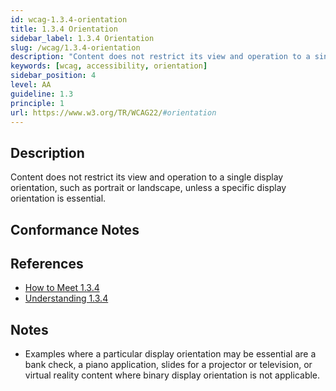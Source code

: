```yaml
---
id: wcag-1.3.4-orientation
title: 1.3.4 Orientation
sidebar_label: 1.3.4 Orientation
slug: /wcag/1.3.4-orientation
description: "Content does not restrict its view and operation to a single display orientation, such as portrait or landscape, unless a specific display orientation is essential."
keywords: [wcag, accessibility, orientation]
sidebar_position: 4
level: AA
guideline: 1.3
principle: 1
url: https://www.w3.org/TR/WCAG22/#orientation
---
```


## Description

Content does not restrict its view and operation to a single display orientation, such as portrait or landscape, unless a specific display orientation is essential.

## Conformance Notes

<Project name="ads">
  <Unknown></Unknown>
</Project>

<Project name="scix">
  <Support></Support>
</Project>

## References

- [How to Meet 1.3.4](https://www.w3.org/WAI/WCAG22/quickref/#orientation)
- [Understanding 1.3.4](https://www.w3.org/WAI/WCAG22/Understanding/orientation.html)

## Notes

- Examples where a particular display orientation may be essential are a bank check, a piano application, slides for a projector or television, or virtual reality content where binary display orientation is not applicable.
